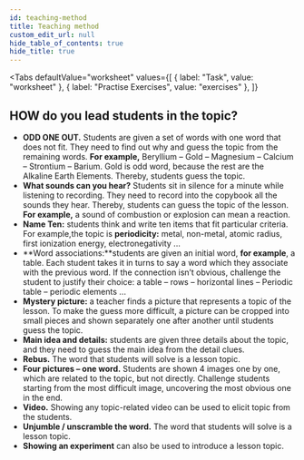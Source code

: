 ```yaml
---
id: teaching-method
title: Teaching method
custom_edit_url: null
hide_table_of_contents: true
hide_title: true
---
```



<Tabs
  defaultValue="worksheet"
  values={[
    { label: "Task", value: "worksheet" },
    { label: "Practise Exercises", value: "exercises" },
  ]}
>

<TabItem value="worksheet">

## HOW do you lead students in the topic?

- **ODD ONE OUT.** Students are given a set of words with one word that does not fit. They need to find out why and guess the topic from the remaining words. **For example,** Beryllium – Gold – Magnesium – Calcium – Strontium – Barium. Gold is odd word, because the rest are the Alkaline Earth Elements. Thereby, students guess the topic.
- **What sounds can you hear?** Students sit in silence for a minute while listening to recording. They need to record into the copybook all the sounds they hear. Thereby, students can guess the topic of the lesson. **For example,** a sound of combustion or explosion can mean a reaction.
- **Name Ten:** students think and write ten items that fit particular criteria. For example,the topic is **periodicity:** metal, non-metal, atomic radius, first ionization energy, electronegativity ...
- **Word associations:**students are given an initial word, **for example**, a table. Each student takes it in turns to say a word which they associate with the previous word. If the connection isn’t obvious, challenge the student to justify their choice: a table – rows – horizontal lines – Periodic table – periodic elements ...
- **Mystery picture:** a teacher finds a picture that represents a topic of the lesson. To make the guess more difficult, a picture can be cropped into small pieces and shown separately one after another until students guess the topic.
- **Main idea and details:** students are given three details about the topic, and they need to guess the main idea from the detail clues.
- **Rebus.** The word that students will solve is a lesson topic.
- **Four pictures – one word.** Students are shown 4 images one by one, which are related to the topic, but not directly. Challenge students starting from the most difficult image, uncovering the most obvious one in the end.
- **Video.** Showing any topic-related video can be used to elicit topic from the students.
- **Unjumble / unscramble the word.** The word that students will solve is a lesson topic.
- **Showing an experiment** can also be used to introduce a lesson topic.

</TabItem>

<TabItem value="exercises">
  <Frame src="https://learningapps.org/watch?v=pn3vskght21" height="550px" />
</TabItem>

</Tabs>




